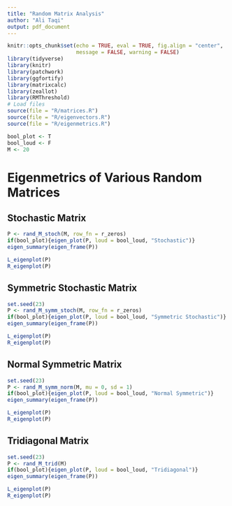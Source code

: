 ```yaml
---
title: "Random Matrix Analysis"
author: "Ali Taqi"
output: pdf_document
---
```


```r
knitr::opts_chunk$set(echo = TRUE, eval = TRUE, fig.align = "center", 
                      message = FALSE, warning = FALSE)
library(tidyverse)
library(knitr)
library(patchwork)
library(ggfortify)
library(matrixcalc)
library(zeallot)
library(RMThreshold)
# Load files
source(file = "R/matrices.R")
source(file = "R/eigenvectors.R")
source(file = "R/eigenmetrics.R")
```

```r
bool_plot <- T
bool_loud <- F
M <- 20
```

# Eigenmetrics of Various Random Matrices

## Stochastic Matrix

```r
P <- rand_M_stoch(M, row_fn = r_zeros)
if(bool_plot){eigen_plot(P, loud = bool_loud, "Stochastic")}
eigen_summary(eigen_frame(P))
```

```r
L_eigenplot(P)
R_eigenplot(P)
```

\newpage

## Symmetric Stochastic Matrix

```r
set.seed(23)
P <- rand_M_symm_stoch(M, row_fn = r_zeros)
if(bool_plot){eigen_plot(P, loud = bool_loud, "Symmetric Stochastic")}
eigen_summary(eigen_frame(P))
```

```r
L_eigenplot(P)
R_eigenplot(P)
```

\newpage

## Normal Symmetric Matrix
```r
set.seed(23)
P <- rand_M_symm_norm(M, mu = 0, sd = 1)
if(bool_plot){eigen_plot(P, loud = bool_loud, "Normal Symmetric")}
eigen_summary(eigen_frame(P))
```

```r
L_eigenplot(P)
R_eigenplot(P)
```

\newpage

## Tridiagonal Matrix
```r
set.seed(23)
P <- rand_M_trid(M)
if(bool_plot){eigen_plot(P, loud = bool_loud, "Tridiagonal")}
eigen_summary(eigen_frame(P))
```

```r
L_eigenplot(P)
R_eigenplot(P)
```


